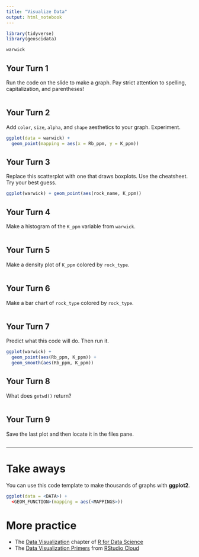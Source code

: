 ```yaml
---
title: "Visualize Data"
output: html_notebook
---
```


```r
library(tidyverse)
library(geoscidata)
```

```r
warwick
```


## Your Turn 1

Run the code on the slide to make a graph. Pay strict attention to spelling, capitalization, and parentheses!

```r

```

## Your Turn 2

Add `color`, `size`, `alpha`, and `shape` aesthetics to your graph. Experiment.  

```r
ggplot(data = warwick) +
  geom_point(mapping = aes(x = Rb_ppm, y = K_ppm))
```

## Your Turn 3

Replace this scatterplot with one that draws boxplots. Use the cheatsheet. Try your best guess.

```r
ggplot(warwick) + geom_point(aes(rock_name, K_ppm))
```

## Your Turn 4

Make a histogram of the `K_ppm` variable from `warwick`.

```r

```

## Your Turn 5

Make a density plot of `K_ppm` colored by `rock_type`.

```r

```

## Your Turn 6

Make a bar chart of `rock_type` colored by `rock_type`.

```r

```

## Your Turn 7

Predict what this code will do. Then run it.

```r
ggplot(warwick) + 
  geom_point(aes(Rb_ppm, K_ppm)) +
  geom_smooth(aes(Rb_ppm, K_ppm))
```

## Your Turn 8

What does `getwd()` return?

```r

```

## Your Turn 9

Save the last plot and then locate it in the files pane.

```r

```

***

# Take aways

You can use this code template to make thousands of graphs with **ggplot2**.

```r
ggplot(data = <DATA>) +
  <GEOM_FUNCTION>(mapping = aes(<MAPPINGS>))
```

# More practice

- The [Data Visualization](https://r4ds.had.co.nz/data-visualisation.html) chapter of [R for Data Science](https://r4ds.had.co.nz/)
- The [Data Visualization Primers](https://rstudio.cloud/learn/primers/3) from [RStudio Cloud](http://rstudio.cloud)
